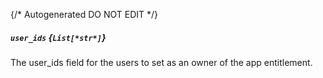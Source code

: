 {/* Autogenerated DO NOT EDIT  */}
##### `user_ids` *{`List[*str*]`}*
The user_ids field for the users to set as an owner of the app entitlement.

